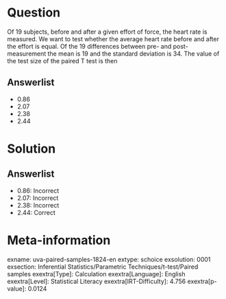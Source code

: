 Question
========

Of 19 subjects, before and after a given effort of force, the heart rate is measured. We want to test whether the average heart rate before and after the effort is equal. Of the 19 differences between pre- and post-measurement the mean is 19 and the standard deviation is 34. The value of the test size of the paired T test is then

Answerlist
----------

* 0.86
* 2.07
* 2.38
* 2.44

Solution
========

Answerlist
----------

* 0.86: Incorrect
* 2.07: Incorrect
* 2.38: Incorrect
* 2.44: Correct

Meta-information
================
exname: uva-paired-samples-1824-en
extype: schoice
exsolution: 0001
exsection: Inferential Statistics/Parametric Techniques/t-test/Paired samples
exextra[Type]: Calculation
exextra[Language]: English
exextra[Level]: Statistical Literacy
exextra[IRT-Difficulty]: 4.756
exextra[p-value]: 0.0124
